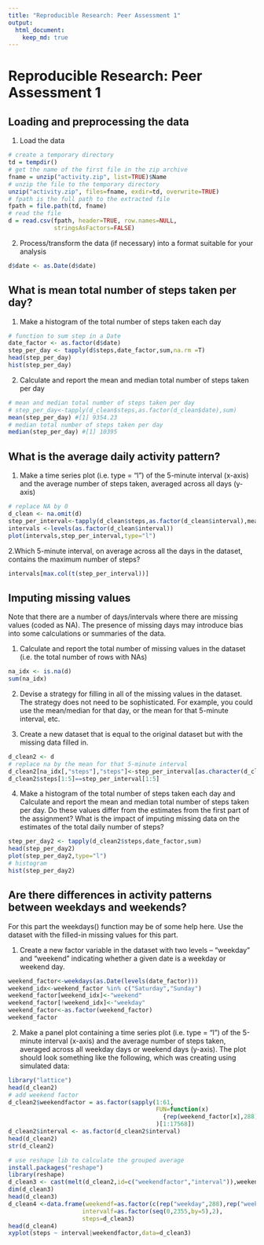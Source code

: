 ```yaml
---
title: "Reproducible Research: Peer Assessment 1"
output: 
  html_document:
    keep_md: true
---
```


Reproducible Research: Peer Assessment 1
==================================================

## Loading and preprocessing the data
1. Load the data 
```r
# create a temporary directory
td = tempdir()
# get the name of the first file in the zip archive
fname = unzip("activity.zip", list=TRUE)$Name
# unzip the file to the temporary directory
unzip("activity.zip", files=fname, exdir=td, overwrite=TRUE)
# fpath is the full path to the extracted file
fpath = file.path(td, fname)
# read the file
d = read.csv(fpath, header=TRUE, row.names=NULL, 
             stringsAsFactors=FALSE)

```
2. Process/transform the data (if necessary) into a format suitable for your analysis
```r
d$date <- as.Date(d$date)
```

## What is mean total number of steps taken per day?
1. Make a histogram of the total number of steps taken each day
```r
# function to sum step in a Date
date_factor <- as.factor(d$date)
step_per_day <- tapply(d$steps,date_factor,sum,na.rm =T)
head(step_per_day)
hist(step_per_day)
```
2. Calculate and report the mean and median total number of steps taken per day
```r
# mean and median total number of steps taken per day
# step_per_day<-tapply(d_clean$steps,as.factor(d_clean$date),sum)
mean(step_per_day) #[1] 9354.23
# median total number of steps taken per day
median(step_per_day) #[1] 10395
```

## What is the average daily activity pattern?
1.  Make a time series plot (i.e. type = "l") of the 5-minute interval (x-axis) and the average number of steps taken, averaged across all days (y-axis)
```r
# replace NA by 0 
d_clean <- na.omit(d)
step_per_interval<-tapply(d_clean$steps,as.factor(d_clean$interval),mean)
intervals <-levels(as.factor(d_clean$interval))
plot(intervals,step_per_interval,type="l")
```
2.Which 5-minute interval, on average across all the days in the dataset, contains the maximum number of steps?
```r
intervals[max.col(t(step_per_interval))]
```


## Imputing missing values
Note that there are a number of days/intervals where there are missing values (coded as NA). The presence of missing days may introduce bias into some calculations or summaries of the data.

1. Calculate and report the total number of missing values in the dataset
(i.e. the total number of rows with NAs)
```r
na_idx <- is.na(d)
sum(na_idx)
```

2. Devise a strategy for filling in all of the missing values in the dataset. The strategy does not need to be sophisticated. For example, you could use the mean/median for that day, or the mean for that 5-minute interval, etc.


3. Create a new dataset that is equal to the original dataset but with the missing data filled in.
```r
d_clean2 <- d
# replace na by the mean for that 5-minute interval
d_clean2[na_idx[,"steps"],"steps"]<-step_per_interval[as.character(d_clean2[na_idx[,"steps"],"interval"])]
d_clean2$steps[1:5]==step_per_interval[1:5]
```


4. Make a histogram of the total number of steps taken each day and Calculate and report the mean and median total number of steps taken per day. Do these values differ from the estimates from the first part of the assignment? What is the impact of imputing missing data on the estimates of the total daily number of steps?
```r
step_per_day2 <- tapply(d_clean2$steps,date_factor,sum)
head(step_per_day2)
plot(step_per_day2,type="l")
# histogram
hist(step_per_day2)
```

## Are there differences in activity patterns between weekdays and weekends?
For this part the weekdays() function may be of some help here. Use the dataset with the filled-in missing values for this part.

1. Create a new factor variable in the dataset with two levels – “weekday” and “weekend” indicating whether a given date is a weekday or weekend day.
```r
weekend_factor<-weekdays(as.Date(levels(date_factor)))
weekend_idx<-weekend_factor %in% c("Saturday","Sunday")
weekend_factor[weekend_idx]<-"weekend"
weekend_factor[!weekend_idx]<-"weekday"
weekend_factor<-as.factor(weekend_factor)
weekend_factor
```

2. Make a panel plot containing a time series plot (i.e. type = "l") of the 5-minute interval (x-axis) and the average number of steps taken, averaged across all weekday days or weekend days (y-axis). The plot should look something like the following, which was creating using simulated data:
```r
library("lattice")
head(d_clean2)
# add weekend factor
d_clean2$weekendfactor = as.factor(sapply(1:61,
                                          FUN=function(x)
                                            {rep(weekend_factor[x],288)}
                                          )[1:17568])
d_clean2$interval <- as.factor(d_clean2$interval)
head(d_clean2)
str(d_clean2)

# use reshape lib to calculate the grouped average
install.packages("reshape")
library(reshape)
d_clean3 <- cast(melt(d_clean2,id=c("weekendfactor","interval")),weekendfactor~interval,mean)
dim(d_clean3)
head(d_clean3)
d_clean4 <-data.frame(weekendf=as.factor(c(rep("weekday",288),rep("weekend",288))),
                     intervalf=as.factor(seq(0,2355,by=5),2),
                     steps=d_clean3)
head(d_clean4)
xyplot(steps ~ interval|weekendfactor,data=d_clean3)
```

